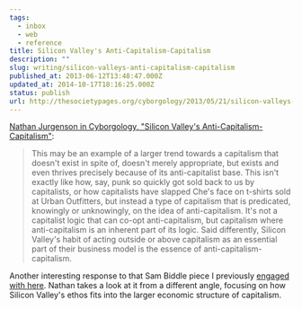 ```yaml
---
tags:
  - inbox
  - web
  - reference
title: Silicon Valley's Anti-Capitalism-Capitalism
description: ""
slug: writing/silicon-valleys-anti-capitalism-capitalism
published_at: 2013-06-12T13:48:47.000Z
updated_at: 2014-10-17T18:16:25.000Z
status: publish
url: http://thesocietypages.org/cyborgology/2013/05/21/silicon-valleys-anti-capitalism-capitalism/
---
```

[Nathan Jurgenson in Cyborgology, "Silicon Valley's Anti-Capitalism-Capitalism"](http://thesocietypages.org/cyborgology/2013/05/21/silicon-valleys-anti-capitalism-capitalism/):

> This may be an example of a larger trend towards a capitalism that doesn't exist in spite of, doesn't merely appropriate, but exists and even thrives precisely because of its anti-capitalist base. This isn't exactly like how, say, punk so quickly got sold back to us by capitalists, or how capitalists have slapped Che's face on t-shirts sold at Urban Outfitters, but instead a type of capitalism that is predicated, knowingly or unknowingly, on the idea of anti-capitalism. It's not a capitalist logic that can co-opt anti-capitalism, but capitalism where anti-capitalism is an inherent part of its logic. Said differently, Silicon Valley's habit of acting outside or above capitalism as an essential part of their business model is the essence of anti-capitalism-capitalism.

Another interesting response to that Sam Biddle piece I previously [engaged with here](https://jamesdigioia.com/david-karp-tumblr-and-just-rewards/ "David Karp, Tumblr, and Just Rewards"). Nathan takes a look at it from a different angle, focusing on how Silicon Valley's ethos fits into the larger economic structure of capitalism.
